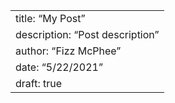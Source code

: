 ---
title: "My Post"
description: "Post description"
author: "Fizz McPhee"
date: "5/22/2021"
draft: true
---